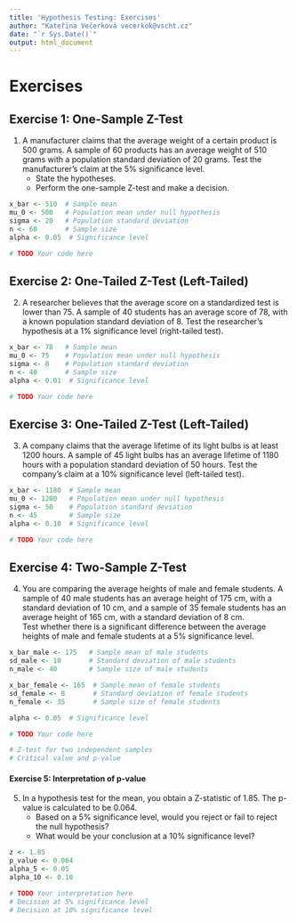 ```yaml
---
title: 'Hypothesis Testing: Exercises'
author: "Kateřina Večerková vecerkok@vscht.cz"
date: "`r Sys.Date()`"
output: html_document
---
```


# Exercises

## **Exercise 1: One-Sample Z-Test**
1. A manufacturer claims that the average weight of a certain product is 500 grams. A sample of 60 products has an average weight of 510 grams with a population standard deviation of 20 grams. Test the manufacturer's claim at the 5% significance level.
    - State the hypotheses.
    - Perform the one-sample Z-test and make a decision.

```r
x_bar <- 510  # Sample mean
mu_0 <- 500   # Population mean under null hypothesis
sigma <- 20   # Population standard deviation
n <- 60       # Sample size
alpha <- 0.05  # Significance level

# TODO Your code here
```

## **Exercise 2: One-Tailed Z-Test (Left-Tailed)**
2. A researcher believes that the average score on a standardized test is lower than 75. A sample of 40 students has an average score of 78, with a known population standard deviation of 8. Test the researcher’s hypothesis at a 1% significance level (right-tailed test).

```r
x_bar <- 78   # Sample mean
mu_0 <- 75    # Population mean under null hypothesis
sigma <- 8    # Population standard deviation
n <- 40       # Sample size
alpha <- 0.01  # Significance level

# TODO Your code here
```

## **Exercise 3: One-Tailed Z-Test (Left-Tailed)**
3. A company claims that the average lifetime of its light bulbs is at least 1200 hours. A sample of 45 light bulbs has an average lifetime of 1180 hours with a population standard deviation of 50 hours. Test the company's claim at a 10% significance level (left-tailed test).

```r
x_bar <- 1180  # Sample mean
mu_0 <- 1200   # Population mean under null hypothesis
sigma <- 50    # Population standard deviation
n <- 45        # Sample size
alpha <- 0.10  # Significance level

# TODO Your code here
```

## **Exercise 4: Two-Sample Z-Test**
4. You are comparing the average heights of male and female students. A sample of 40 male students has an average height of 175 cm, with a standard deviation of 10 cm, and a sample of 35 female students has an average height of 165 cm, with a standard deviation of 8 cm.  
     Test whether there is a significant difference between the average heights of male and female students at a 5% significance level.

```r
x_bar_male <- 175   # Sample mean of male students
sd_male <- 10       # Standard deviation of male students
n_male <- 40        # Sample size of male students

x_bar_female <- 165  # Sample mean of female students
sd_female <- 8       # Standard deviation of female students
n_female <- 35       # Sample size of female students

alpha <- 0.05  # Significance level

# TODO Your code here

# Z-test for two independent samples
# Critical value and p-value
```

#### **Exercise 5: Interpretation of p-value**
5. In a hypothesis test for the mean, you obtain a Z-statistic of 1.85. The p-value is calculated to be 0.064.
    - Based on a 5% significance level, would you reject or fail to reject the null hypothesis?
    - What would be your conclusion at a 10% significance level?

```r
z <- 1.85
p_value <- 0.064
alpha_5 <- 0.05
alpha_10 <- 0.10

# TODO Your interpretation here
# Decision at 5% significance level
# Decision at 10% significance level
```

